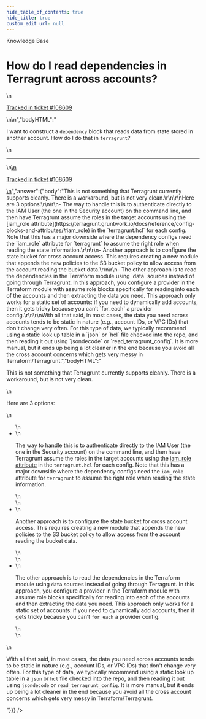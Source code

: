 ```yaml
---
hide_table_of_contents: true
hide_title: true
custom_edit_url: null
---
```



<head>
  <link rel="canonical" href="https://github.com/gruntwork-io/knowledge-base/discussions/419" />
</head>

<CenterLayout>
<span className="searchCategory">Knowledge Base</span>
<h1>How do I read dependencies in Terragrunt across accounts?</h1>
<GitHub discussion={{"id":"D_kwDOF8slf84APjgM","number":419,"author":{"login":"yorinasub17"},"title":"How do I read dependencies in Terragrunt across accounts?","body":"\nI want to construct a `dependency` block that reads data from state stored in another account. How do I do that in `terragrunt`?\n\n---\n\n<ins datetime=\"2022-05-16T14:51:14Z\">\n  <p><a href=\"https://support.gruntwork.io/hc/requests/108609\">Tracked in ticket #108609</a></p>\n</ins>\n","bodyHTML":"<p dir=\"auto\">I want to construct a <code class=\"notranslate\">dependency</code> block that reads data from state stored in another account. How do I do that in <code class=\"notranslate\">terragrunt</code>?</p>\n<hr>\n<ins datetime=\"2022-05-16T14:51:14Z\">\n  <p dir=\"auto\"><a href=\"https://support.gruntwork.io/hc/requests/108609\" rel=\"nofollow\">Tracked in ticket #108609</a></p>\n</ins>","answer":{"body":"This is not something that Terragrunt currently supports cleanly. There is a workaround, but is not very clean.\r\n\r\nHere are 3 options:\r\n\r\n- The way to handle this is to authenticate directly to the IAM User (the one in the Security account) on the command line, and then have Terragrunt assume the roles in the target accounts using the [iam_role attribute](https://terragrunt.gruntwork.io/docs/reference/config-blocks-and-attributes/#iam_role) in the `terragrunt.hcl` for each config. Note that this has a major downside where the dependency configs need the `iam_role` attribute for `terragrunt` to assume the right role when reading the state information.\r\n\r\n- Another approach is to configure the state bucket for cross account access. This requires creating a new module that appends the new policies to the S3 bucket policy to allow access from the account reading the bucket data.\r\n\r\n- The other approach is to read the dependencies in the Terraform module using `data` sources instead of going through Terragrunt. In this approach, you configure a provider in the Terraform module with assume role blocks specifically for reading into each of the accounts and then extracting the data you need. This approach only works for a static set of accounts: if you need to dynamically add accounts, then it gets tricky because you can’t `for_each` a provider config.\r\n\r\nWith all that said, in most cases, the data you need across accounts tends to be static in nature (e.g., account IDs, or VPC IDs) that don't change very often. For this type of data, we typically recommend using a static look up table in a `json` or `hcl` file checked into the repo, and then reading it out using `jsondecode` or `read_terragrunt_config`. It is more manual, but it ends up being a lot cleaner in the end because you avoid all the cross account concerns which gets very messy in Terraform/Terragrunt.","bodyHTML":"<p dir=\"auto\">This is not something that Terragrunt currently supports cleanly. There is a workaround, but is not very clean.</p>\n<p dir=\"auto\">Here are 3 options:</p>\n<ul dir=\"auto\">\n<li>\n<p dir=\"auto\">The way to handle this is to authenticate directly to the IAM User (the one in the Security account) on the command line, and then have Terragrunt assume the roles in the target accounts using the <a href=\"https://terragrunt.gruntwork.io/docs/reference/config-blocks-and-attributes/#iam_role\" rel=\"nofollow\">iam_role attribute</a> in the <code class=\"notranslate\">terragrunt.hcl</code> for each config. Note that this has a major downside where the dependency configs need the <code class=\"notranslate\">iam_role</code> attribute for <code class=\"notranslate\">terragrunt</code> to assume the right role when reading the state information.</p>\n</li>\n<li>\n<p dir=\"auto\">Another approach is to configure the state bucket for cross account access. This requires creating a new module that appends the new policies to the S3 bucket policy to allow access from the account reading the bucket data.</p>\n</li>\n<li>\n<p dir=\"auto\">The other approach is to read the dependencies in the Terraform module using <code class=\"notranslate\">data</code> sources instead of going through Terragrunt. In this approach, you configure a provider in the Terraform module with assume role blocks specifically for reading into each of the accounts and then extracting the data you need. This approach only works for a static set of accounts: if you need to dynamically add accounts, then it gets tricky because you can’t <code class=\"notranslate\">for_each</code> a provider config.</p>\n</li>\n</ul>\n<p dir=\"auto\">With all that said, in most cases, the data you need across accounts tends to be static in nature (e.g., account IDs, or VPC IDs) that don't change very often. For this type of data, we typically recommend using a static look up table in a <code class=\"notranslate\">json</code> or <code class=\"notranslate\">hcl</code> file checked into the repo, and then reading it out using <code class=\"notranslate\">jsondecode</code> or <code class=\"notranslate\">read_terragrunt_config</code>. It is more manual, but it ends up being a lot cleaner in the end because you avoid all the cross account concerns which gets very messy in Terraform/Terragrunt.</p>"}}} />

</CenterLayout>
  

<!-- ##DOCS-SOURCER-START
{
  "sourcePlugin": "github-discussions",
  "hash": "1b381465dd92e73a7e4cdfd79e9ead17"
}
##DOCS-SOURCER-END -->
